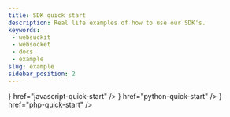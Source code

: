 ```yaml
---
title: SDK quick start
description: Real life examples of how to use our SDK's.
keywords:
 - websuckit
 - websocket
 - docs
 - example
slug: example
sidebar_position: 2
---
```



<div className="quickstart">
 <Card
  title="JavaScript Quick Start"
  description="Integrate the WebSuckIt SDK to your JavaScript application"
  icon={<JavaScriptIcon />}
  href="javascript-quick-start"
 />
 <Card
  title="Python Quick Start"
  description="Integrate WebSuckIt into your Python application"
  icon={<PythonIcon />}
  href="python-quick-start"
 />
 <Card
  title="PHP Quick Start"
  description="Use this guide to quickly integrate WebSuckIt into your PHP application."
  icon={<PHPIcon />}
  href="php-quick-start"
 />
</div>
